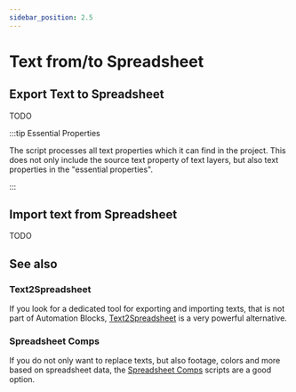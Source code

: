 ```yaml
---
sidebar_position: 2.5
---
```



# Text from/to Spreadsheet

## Export Text to Spreadsheet

TODO

:::tip Essential Properties

The script processes all text properties which it can find in the project. This does not only include the source text property of text layers, but also text properties in the "essential properties".

:::

## Import text from Spreadsheet

TODO

## See also

### Text2Spreadsheet

If you look for a dedicated tool for exporting and importing texts, that is not part of Automation Blocks, 
[Text2Spreadsheet](https://aescripts.com/text2spreadsheet/) is a very powerful alternative.

### Spreadsheet Comps

If you do not only want to replace texts, but also footage, colors and more based on spreadsheet data, the [Spreadsheet Comps](compDuplicatesFromSpreadsheet) scripts are a good option.
